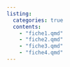 ---
listing:
  categories: true
  contents:
    - "fiche1.qmd"
    - "fiche2.qmd"
    - "fiche3.qmd"
    - "fiche4.qmd"
---

